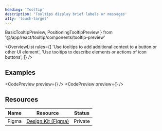 ```yaml
---
heading: 'Tooltip'
description: 'Tooltips display brief labels or messages'
a11y: 'touch-target'
---
```


  BasicTooltipPreview,
  PositioningTooltipPreview
} from '@/app/react/tooltip/components/tooltip-preview'

<OverviewList rules={[
  'Use tooltips to add additional context to a button or other UI element',
  'Use tooltips to describe elements or actions of icon buttons',
]} />

## Examples

<CodePreview preview={<BasicTooltipPreview />} />
<CodePreview preview={<PositioningTooltipPreview />} />

<DripDivider />

## Resources

| Name     | Resource | Status                                               |
| -------- | -------- | ---------------------------------------------------- |
| Figma    | [Design Kit (Figma)](https://www.figma.com/design/ducwqOCxoxcWc3ReV3FYd8/Digital-University-Component-Library?m=auto&node-id=0-1)      |                         Private                      |